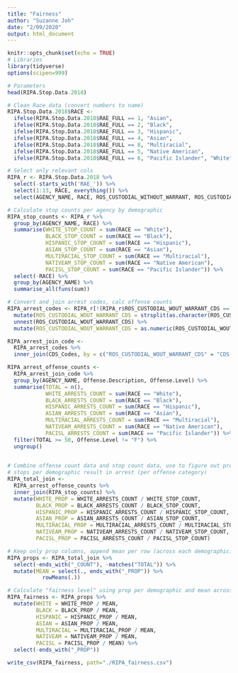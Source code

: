 ```yaml
---
title: "Fairness"
author: "Suzanne Joh"
date: "2/09/2020"
output: html_document
---
```


```r
knitr::opts_chunk$set(echo = TRUE)
# Libraries
library(tidyverse)
options(scipen=999)
```

```r
# Parameters
head(RIPA.Stop.Data.2018)

# Clean Race data (convert numbers to name)
RIPA.Stop.Data.2018$RACE <- 
  ifelse(RIPA.Stop.Data.2018$RAE_FULL == 1, "Asian",
  ifelse(RIPA.Stop.Data.2018$RAE_FULL == 2, "Black", 
  ifelse(RIPA.Stop.Data.2018$RAE_FULL == 3, "Hispanic", 
  ifelse(RIPA.Stop.Data.2018$RAE_FULL == 4, "Asian", 
  ifelse(RIPA.Stop.Data.2018$RAE_FULL == 8, "Multiracial", 
  ifelse(RIPA.Stop.Data.2018$RAE_FULL == 5, "Native American", 
  ifelse(RIPA.Stop.Data.2018$RAE_FULL == 6, "Pacific Islander", "White")))))))

# Select only relevant cols
RIPA_r <- RIPA.Stop.Data.2018 %>% 
  select(-starts_with('RAE_')) %>% 
  select(1:13, RACE, everything()) %>%
  select(AGENCY_NAME, RACE, ROS_CUSTODIAL_WITHOUT_WARRANT, ROS_CUSTODIAL_WOUT_WARRANT_CDS)

# Calculate stop counts per agency by demographic
RIPA_stop_counts <- RIPA_r %>%
  group_by(AGENCY_NAME, RACE) %>% 
  summarise(WHITE_STOP_COUNT = sum(RACE == "White"), 
            BLACK_STOP_COUNT = sum(RACE == "Black"),
            HISPANIC_STOP_COUNT = sum(RACE == "Hispanic"), 
            ASIAN_STOP_COUNT = sum(RACE == "Asian"), 
            MULTIRACIAL_STOP_COUNT = sum(RACE == "Multiracial"), 
            NATIVEAM_STOP_COUNT = sum(RACE == "Native American"),
            PACISL_STOP_COUNT = sum(RACE == "Pacific Islander")) %>%
  select(-RACE) %>%
  group_by(AGENCY_NAME) %>% 
  summarise_all(funs(sum))

# Convert and join arrest codes, calc offense counts 
RIPA_arrest_codes <- RIPA_r[!(RIPA_r$ROS_CUSTODIAL_WOUT_WARRANT_CDS == " ") , ] %>%
  mutate(ROS_CUSTODIAL_WOUT_WARRANT_CDS = strsplit(as.character(ROS_CUSTODIAL_WOUT_WARRANT_CDS), ", ")) %>%
  unnest(ROS_CUSTODIAL_WOUT_WARRANT_CDS) %>%
  mutate(ROS_CUSTODIAL_WOUT_WARRANT_CDS = as.numeric(ROS_CUSTODIAL_WOUT_WARRANT_CDS)) 

RIPA_arrest_join_code <- 
  RIPA_arrest_codes %>% 
  inner_join(CDS_Codes, by = c("ROS_CUSTODIAL_WOUT_WARRANT_CDS" = "CDS.Code")) 

RIPA_arrest_offense_counts <- 
  RIPA_arrest_join_code %>% 
  group_by(AGENCY_NAME, Offense.Description, Offense.Level) %>% 
  summarise(TOTAL = n(), 
            WHITE_ARRESTS_COUNT = sum(RACE == "White"), 
            BLACK_ARRESTS_COUNT = sum(RACE == "Black"), 
            HISPANIC_ARRESTS_COUNT = sum(RACE == "Hispanic"), 
            ASIAN_ARRESTS_COUNT = sum(RACE == "Asian"), 
            MULTIRACIAL_ARRESTS_COUNT = sum(RACE == "Multiracial"), 
            NATIVEAM_ARRESTS_COUNT = sum(RACE == "Native American"),
            PACISL_ARRESTS_COUNT = sum(RACE == "Pacific Islander")) %>% 
  filter(TOTAL >= 50, Offense.Level != "F") %>% 
  ungroup()
 
```
```r

# Combine offense count data and stop count data, use to figure out proportion of 
# stops per demographic result in arrest (per offense category)
RIPA_total_join <-
  RIPA_arrest_offense_counts %>%
  inner_join(RIPA_stop_counts) %>%
  mutate(WHITE_PROP = WHITE_ARRESTS_COUNT / WHITE_STOP_COUNT,
         BLACK_PROP = BLACK_ARRESTS_COUNT / BLACK_STOP_COUNT,
         HISPANIC_PROP = HISPANIC_ARRESTS_COUNT / HISPANIC_STOP_COUNT,
         ASIAN_PROP = ASIAN_ARRESTS_COUNT / ASIAN_STOP_COUNT,
         MULTIRACIAL_PROP = MULTIRACIAL_ARRESTS_COUNT / MULTIRACIAL_STOP_COUNT,
         NATIVEAM_PROP = NATIVEAM_ARRESTS_COUNT / NATIVEAM_STOP_COUNT,
         PACISL_PROP = PACISL_ARRESTS_COUNT / PACISL_STOP_COUNT)

# Keep only prop columns, append mean per row (across each demographic)
RIPA_props <- RIPA_total_join %>%
  select(-ends_with("_COUNT"), -matches("TOTAL")) %>%
  mutate(MEAN = select(., ends_with("_PROP")) %>% 
           rowMeans(.))

# Calculate "fairness level" using prop per demographic and mean across all demographics
RIPA_fairness <- RIPA_props %>%
  mutate(WHITE = WHITE_PROP / MEAN,
         BLACK = BLACK_PROP / MEAN,
         HISPANIC = HISPANIC_PROP / MEAN,
         ASIAN = ASIAN_PROP / MEAN,
         MULTIRACIAL = MULTIRACIAL_PROP / MEAN,
         NATIVEAM = NATIVEAM_PROP / MEAN,
         PACISL = PACISL_PROP / MEAN) %>%
  select(-ends_with("_PROP"))

write_csv(RIPA_fairness, path="./RIPA_fairness.csv")
```

